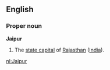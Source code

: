 ==English==
===Proper noun===
'''Jaipur'''
#The [[state capital]] of [[Rajasthan]] ([[India]]).

[[nl:Jaipur]]
